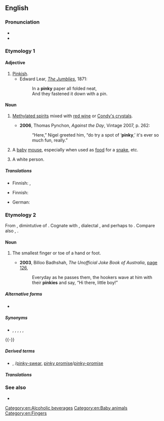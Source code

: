 ==English==
{{wikipedia}}

===Pronunciation===
* {{IPA|en|/ˈpɪŋki/}}
* {{audio|en|en-au-pinky.ogg|Audio (AU)}}

===Etymology 1===
{{suf|en|pink|y|id2=adjectival}}

====Adjective====
{{en-adj|er}}

# [[pinkish|Pinkish]].
#* Edward Lear, ''[[s:The Jumblies|The Jumblies]]'', 1871:
#*: In a '''pinky''' paper all folded neat,
#*: And they fastened it down with a pin.

====Noun====
{{en-noun|~|pinkies}}

# {{lb|en|uncountable|historical|slang|Australia}} [[methylated spirits|Methylated spirits]] mixed with [[red wine]] or [[Condy's crystals]].
#* '''2006''', Thomas Pynchon, ''Against the Day'', Vintage 2007, p. 262:
#*: “Here,” Nigel greeted him, “do try a spot of ‘'''pinky''',’ it's ever so much fun, really.”
# A [[baby]] [[mouse]], especially when used as [[food]] for a [[snake]], etc.
# {{lb|en|offensive|slang|ethnic slur}} A white person.

=====Translations=====
{{trans-top|slang: methylated spirits}}
* Finnish: {{t|fi|tenttu}}, {{t+|fi|tenu}}
{{trans-mid}}
{{trans-bottom}}

{{trans-top|baby mouse}}
* Finnish: {{t+|fi|pinkki}}
{{trans-mid}}
* German: {{t|de|neugeborene Maus|f}}
{{trans-bottom}}
{{picdic
|image=Paume de main.jpeg
|width=310
|labels=
{{picdiclabel|en|color=white|fontsize=18|posx=100|posy=179|link=palm}}
{{picdiclabel|en|color=white|fontsize=12|posx=20|posy=200|link=wrist|align=left}}
{{picdiclabel|en|color=white|fontsize=12|posx=90|posy=70|link=thumb}}
{{picdiclabel|en|color=white|fontsize=12|posx=200|posy=125|link=index finger}}
{{picdiclabel|en|color=white|fontsize=12|posx=225|posy=160|link=middle finger}}
{{picdiclabel|en|color=white|fontsize=12|posx=220|posy=205|link=ring finger}}
{{picdiclabel|en|color=white|fontsize=18|posx=200|posy=245|link=pinky}}
{{picdiclabel|en|color=white|fontsize=18|posx=200|posy=265|link=little finger|altlink=(little finger)}}
|detail1=Click on labels in the image
}}

===Etymology 2===
From {{bor|en|nl|pinkje}}, dimintutive of {{der|en|nl|pink|t=little finger}}. Cognate with {{cog|fy|pinke|t=pinky}}, dialectal {{cog|en|pink|t=something small or tiny}}, and perhaps to {{cog|ang|pinca|t=a point}}. Compare also {{cog|nds-de|Pink|t=penis}}, {{cog|en|pintle|t=penis}}. 

====Noun====
{{en-noun|pinkies}}

# {{lb|en|US|Scottish|informal}} The smallest finger or toe of a hand or foot.
#* '''2003''', Billoo Badhshah, ''The Unofficial Joke Book of Australia'', [http://books.google.com.au/books?id=r-8JhrUXfLcC&pg=PA126&dq=%22pinky%22|%22pinkies%22+australia+-intitle:%22%22+-inauthor:%22%22&hl=en&sa=X&ei=9lvZT_agAqHKmAWnqZCfAw&redir_esc=y#v=onepage&q&f=false page 126],
#*: Everyday {{sic}} as he passes them, the hookers wave at him with their '''pinkies''' and say, “Hi there, little boy!”

=====Alternative forms=====
* {{l|en|pinkie}}

=====Synonyms=====
* {{sense|smallest finger or toe}} {{l|en|little finger}}, {{l|en|pinky finger}}, {{l|en|pinky toe}}, {{l|en|little piggy}}, {{l|en|digit V}}, {{l|en|fifth digit}}

{{-}}

=====Derived terms=====
* {{l|en|pinky ring}}, {{l|en|pinky swear}}/[[pinky-swear]], [[pinky promise]]/[[pinky-promise]]

=====Translations=====
{{trans-see|little finger}}

===See also===
* {{projectlink|wikipedia}}

[[Category:en:Alcoholic beverages]]
[[Category:en:Baby animals]]
[[Category:en:Fingers]]